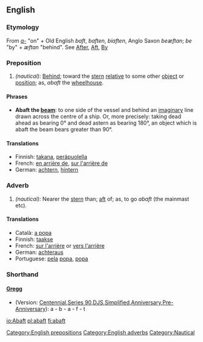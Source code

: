 ==English==
===Etymology===
From ''[[a-]]'' "on" + Old English ''baft'', ''baften'', ''biaften'', Anglo Saxon ''beæftan''; ''be'' "by" + ''æftan'' "behind". See [[After]], [[Aft]], [[By]]

===Preposition===
#''(nautical):'' [[Behind]]; toward the [[stern]] [[relative]] to some other [[object]] or [[position]]; as, ''abaft'' the [[wheelhouse]].

====Phrases====
*'''Abaft the [[beam]]''': to one side of the vessel and behind an [[imaginary]] line drawn across the centre of a ship. Or, more precisely: taking dead ahead as bearing 0° and dead astern as  bearing 180°, an object which is abaft the beam bears greater than 90°.

====Translations====
*Finnish: [[takana]], [[peräpuolella]]
*French: [[en arrière de]], [[sur l'arrière de]]
*German: [[achter|achtern]], [[hintern]]

[[Category:English prepositions]]

===Adverb===
#''(nautical):'' Nearer the [[stern]] than; [[aft]] of; as, to go ''abaft'' (the mainmast etc).

====Translations====
*Català: [[a popa]]
*Finnish: [[taakse]]
*French: [[sur l'arrière]] or [[vers l'arrière]]
*German: [[achteraus]]
*Portuguese: [[pela]] [[popa]], [[popa]]

===Shorthand===
====[http://en.wikipedia.org/wiki/Gregg_Shorthand Gregg]====
* (Version: [http://en.wikipedia.org/wiki/Gregg_Shorthand#Centennial_Gregg_Shorthand Centennial],[http://en.wikipedia.org/wiki/Gregg_Shorthand#Series_90_Gregg_Shorthand Series 90],[http://en.wikipedia.org/wiki/Gregg_Shorthand#Diamond_Jubilee_Gregg_Shorthand  DJS],[http://en.wikipedia.org/wiki/Gregg_Shorthand#Simplified_Gregg_Shorthand Simplified],[http://en.wikipedia.org/wiki/Gregg_Shorthand#Anniversary_Gregg_Shorthand Anniversary],[http://en.wikipedia.org/wiki/Gregg_Shorthand#Pre-Anniversary_Gregg_Shorthand Pre-Anniversary]): a - b - a - f - t

[[Category:English adverbs]]
[[Category:Nautical]]

[[io:Abaft]]
[[pl:abaft]]
[[fi:abaft]]